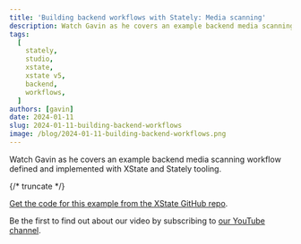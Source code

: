 ```yaml
---
title: 'Building backend workflows with Stately: Media scanning'
description: Watch Gavin as he covers an example backend media scanning workflow defined and implemented with XState and Stately tooling. 
tags:
  [
    stately,
    studio,
    xstate,
    xstate v5,
    backend,
    workflows,
  ]
authors: [gavin]
date: 2024-01-11
slug: 2024-01-11-building-backend-workflows
image: /blog/2024-01-11-building-backend-workflows.png
---
```


Watch Gavin as he covers an example backend media scanning workflow defined and implemented with XState and Stately tooling. 

{/* truncate */}

<YouTube id="YRNqFxQjThY" />

[Get the code for this example from the XState GitHub repo](https://github.com/statelyai/xstate/tree/main/examples/workflow-media-scanner).

Be the first to find out about our video by subscribing to [our YouTube channel](https://www.youtube.com/@Statelyai).